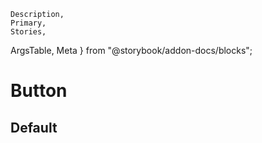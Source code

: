 	Description,
	Primary,
	Stories,
  ArgsTable,
  Meta
} from "@storybook/addon-docs/blocks";

<Meta title="MDX/Button" component={Button} />

# Button

<Description of={Button} />

## Default

<Primary />
<Stories />
<ArgsTable of={Button} />